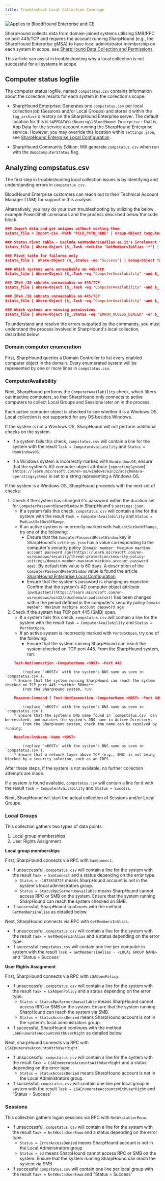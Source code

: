 ```yaml
---
title: Troubleshoot Local Collection Coverage
---
```


<img noZoom src="/assets/enterprise-AND-community-edition-pill-tag.svg" alt="Applies to BloodHound Enterprise and CE"/>

SharpHound collects data from domain-joined systems utilizing SMB/RPC on port 445/TCP and requires the account running SharpHound (e.g., the SharpHound Enterprise gMSA) to have local administrator membership on each system in scope, see [SharpHound Data Collection and Permissions](/collect-data/permissions).

This article can assist in troubleshooting why a local collection is not successful for all systems in scope.

## Computer status logfile
The computer status logfile, named `compstatus.csv` contains information about the collection results for each system in the collection's scope.

* SharpHound Enterprise: Generates one `compstatus.csv` per local collection job (Sessions and/or Local Groups) and stores it within the `log_archive` directory on the SharpHound Enterprise server. The default location for this is `%APPDATA%\\Roaming\\BloodHound Enterprise` - that is, App Data for the service account running the SharpHound Enterprise service. However, you may override this location within `settings.json`, see [SharpHound Enterprise Local Configuration](/install-data-collector/install-sharphound/local-configuration).


* SharpHound Community Edition: Will generate `compstatus.csv` when run with the `DumpComputerStatus` flag.

## Analyzing compstatus.csv

The first step in troubleshooting local collection issues is by identifying and understanding errors in `compstatus.csv`.

BloodHound Enterprise customers can reach out to their Technical Account Manager (TAM) for support in this analysis.

Alternatively, you may do your own troubleshooting by utilizing the below example PowerShell commands and the process described below the code block.
```json
### Import data and get uniques without sorting them
$stats_file = Import-Csv -Path 'FILE_PATH_HERE' | Group-Object ComputerName, Task, Status, IPAddress | ForEach-Object { $_.Group[0] }

### Status Pivot Table - Exclude GetMembersInAlias as it's irrelevant for troubleshooting
$stats_file | Where-Object {$_.Task -NotLike 'GetMembersInAlias -*'} | Group-Object Task, Status -NoElement | Format-Table -Autosize

### Pivot table for failures only
$stats_file |  Where-Object {$_.Status -ne "Success"} | Group-Object Task,Status -NoElement | Format-Table -Autosize

### Which systems were unreachable on 445/TCP
$stats_file | Where-Object {$_.Task -eq "ComputerAvailability" -and $_.Status -eq "PortNotOpen"}

### IPv4 /24 subnets unreachable on 445/TCP
$stats_file | Where-Object {$_.Task -eq "ComputerAvailability" -and $_.Status -eq "PortNotOpen" -and $_.IPAddress -match '^(?:[0-9]{1,3}\.){3}[0-9]{1,3}$'} | Group-Object {$_.IPAddress.Remove($_.IPAddress.LastIndexOf('.'))+'.0/24'} -NoElement | Sort-Object -property Count | Format-Table -Autosize

### IPv4 /16 subnets unreachable on 445/TCP
$stats_file | Where-Object {$_.Task -eq "ComputerAvailability" -and $_.Status -eq "PortNotOpen" -and $_.IPAddress -match '^(?:[0-9]{1,3}\.){3}[0-9]{1,3}$'} | Group-Object {($_.IPAddress.split(".")[0..1] -join ".") + ".0.0/16"} -NoElement | Sort-Object -property Count | Format-Table -Autosize

### Which systems are missing permissions
$stats_file | Where-Object {$_.Status -eq "ERROR_ACCESS_DENIED" -or $_.Status -eq "StatusAccessDenied"}
```
To understand and resolve the errors outputted by the commands, you must understand the process involved in SharpHound's local collection, described below.

### Domain computer enumeration

First, SharpHound queries a Domain Controller to list every enabled computer object in the domain. Every enumerated system will be represented by one or more lines in `compstatus.csv`.

### ComputerAvailability

Next, SharpHound performs the `ComputerAvailability` check, which filters out inactive computers, so that SharpHound only connects to active computers to collect Local Groups and Sessions later on in the process.

Each active computer object is checked to see whether it is a Windows OS. Local collection is not supported for any OS besides Windows.

If the system is not a Windows OS, SharpHound will not perform additional checks on the system.

* If a system fails this check, `compstatus.csv` will contain a line for the system with the result `Task = ComputerAvailability` and `Status = NonWindowsOS`.


* If a Windows system is incorrectly marked with `NonWindowsOS`; ensure that the system's AD computer object attribute `[operatingSystem](https://learn.microsoft.com/en-us/windows/win32/adschema/a-operatingsystem)` is set to a string representing a Windows OS.

If the system is a Windows OS, SharpHound proceeds with the next set of checks:

1.  Check if the system has changed it's password within the duration set for `ComputerPasswordResetWindow` in SharpHound's `settings.json`.
    * If a system fails this check, `compstatus.csv` will contain a line for the system with the result `Task = ComputerAvailability` and `Status = PwdLastSetOutOfRange`.
    * If an active system is incorrectly marked with `PwdLastSetOutOfRange`, try one of the following:
        * Ensure that the `ComputerPasswordResetWindow` key in SharpHound's `settings.json` has a value corresponding to the computer's security policy `[Domain member: Maximum machine account password age](https://learn.microsoft.com/en-us/windows/security/threat-protection/security-policy-settings/domain-member-maximum-machine-account-password-age)`. By default this value is 60 days. A description of the `ComputerPasswordResetWindow` value is found the article [SharpHound Enterprise Local Configuration](/install-data-collector/install-sharphound/local-configuration).
        * Ensure that the system's password is changing as expected: Confirm that the system's AD computer object attribute `[pwdLastSet](https://learn.microsoft.com/en-us/windows/win32/adschema/a-pwdlastset)` has been changed within the period defined in the computer's security policy `Domain member: Maximum machine account password age`
2.  Check if the system has TCP port 445 (SMB) open.
    * If a system fails this check, `compstatus.csv` will contain a line for the system with the result `Task = ComputerAvailability` and `Status = PortNotOpen`.
    * If an active system is incorrectly marked with `PortNotOpen`, try one of the following:
        * Ensure that the system running SharpHound can reach the system checked on TCP port 445.
            From the SharpHound system, run:
```json
    Test-NetConnection -ComputerName <HOST> -Port 445
```
            (replace `<HOST>` with the system's DNS name as seen in `compstatus.csv`).
        * Ensure that the system running SharpHound can reach the system checked on TCP port 445 **within 500ms**.
            From the SharpHound system, run:
```json
    Measure-Command { Test-NetConnection -ComputerName <HOST> -Port 445 }
```
            (replace `<HOST>` with the system's DNS name as seen in `compstatus.csv`).
        * Ensure that the system's DNS name found in `compstatus.csv` can be resolved, and matches the system's DNS name in Active Directory.
            From the SharpHound system, check the name can be resolved by running:
```json
    Resolve-DnsName -Name <HOST>
```
            (replace `<HOST>` with the system's DNS name as seen in `compstatus.csv`).
        * Ensure that a network layer above TCP (e.g., SMB) is not being blocked by a security solution, such as an IDPS.

After these steps, if the system is not available, no further collection attempts are made.

If a system _is_ found available, `compstatus.csv` will contain a line for it with the result `Task = ComputerAvailability` and `Status = Success`.

Next, SharpHound will start the actual collection of Sessions and/or Local Groups.

### Local Groups

This collection gathers two types of data points:

1.  Local group memberships
2.  User Rights Assignment

**Local group memberships**

First, SharpHound connects via RPC with `SamConnect`.

* If unsuccessful, `compstatus.csv` will contain a line for the system with the result `Task = SamConnect` and a status depending on the error type.
    * `Status = -1073610725` means SharpHound account is not in the system's local administrators group.
    * `Status = StatusRpcServerUnavailable` means SharpHound cannot access RPC or SMB on the system. Ensure that the system running SharpHound can reach the system checked on SMB.
* If successful, SharpHound continues with the method `GetMembersInAlias` as detailed below.

Next, SharpHound connects via RPC with `GetMembersInAlias`.

* If unsuccessful, `compstatus.csv` will contain a line for the system with the result `Task = GetMembersInAlias` and a status depending on the error type.
* If successful `compstatus.csv` will contain one line per computer in system with the result `Task = GetMembersInAlias - <LOCAL GROUP NAME>` and "Status = Success'

**User Rights Assignment**

First, SharpHound connects via RPC with `LSAOpenPolicy`.

* If unsuccessful, `compstatus.csv` will contain a line for the system with the result `Task = LSAOpenPolicy` and a status depending on the error type.
    * `Status = StatusRpcServerUnavailable` means SharpHound cannot access RPC or SMB on the system. Ensure that the system running SharpHound can reach the system via SMB.
    * `Status = StatusAccessDenied` means SharpHound account is not in the system's local administrators group.
* If successful, SharpHound continues with the method `LSAEnumerateAccountsWithUserRight` as detailed below.

Next, sharpHound connects via RPC with `LSAEnumerateAccountsWithUserRight`.

* If unsuccessful, `compstatus.csv` will contain a line for the system with the result `Task = LSAEnumerateAccountsWithUserRight` and a status depending on the error type.
    * `Status = StatusAccessDenied` means SharpHound account is not in the Local Administrators group.
* If successful, `compstatus.csv` will contain one line per local group in system with the result `Task = LSAEnumerateAccountsWithUserRight` and "Status = Success'

### Sessions

This collection gathers logon sessions via RPC with `NetWkstaUserEnum`.

* If unsuccessful, `compstatus.csv` will contain a line for the system with the result `Task = NetWkstaUserEnum` and a status depending on the error type.
    * `Status = ErrorAccessDenied` means SharpHound account is not in the Local Administrators group.
    * `Status = 53` means SharpHound cannot access RPC or SMB on the system. Ensure that the system running SharpHound can reach the system via SMB.
* If successful `compstatus.csv` will contain one line per local group with the result `Task = NetWkstaUserEnum` and "Status = Success'

